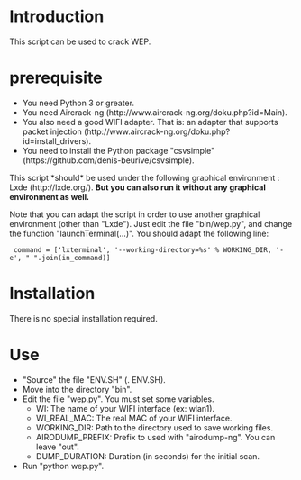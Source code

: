 =Introduction=

This script can be used to crack WEP.

=prerequisite=

* You need Python 3 or greater.
* You need Aircrack-ng (http://www.aircrack-ng.org/doku.php?id=Main).
* You also need a good WIFI adapter. That is: an adapter that supports packet injection (http://www.aircrack-ng.org/doku.php?id=install_drivers).
* You need to install the Python package "csvsimple" (https://github.com/denis-beurive/csvsimple).

This script *should* be used under the following graphical environment : Lxde (http://lxde.org/).
'''But you can also run it without any graphical environment as well.'''

Note that you can adapt the script in order to use another graphical environment (other than "Lxde").
Just edit the file "bin/wep.py", and change the function "launchTerminal(...)". You should adapt the following line:

  command = ['lxterminal', '--working-directory=%s' % WORKING_DIR, '-e', " ".join(in_command)]

=Installation=

There is no special installation required.

=Use=

* "Source" the file "ENV.SH" (. ENV.SH).
* Move into the directory "bin".
* Edit the file "wep.py". You must set some variables.
** WI: The name of your WIFI interface (ex: wlan1).
** WI_REAL_MAC: The real MAC of your WIFI interface.
** WORKING_DIR: Path to the directory used to save working files.
** AIRODUMP_PREFIX: Prefix to used with "airodump-ng". You can leave "out".
** DUMP_DURATION: Duration (in seconds) for the initial scan.
* Run "python wep.py".


